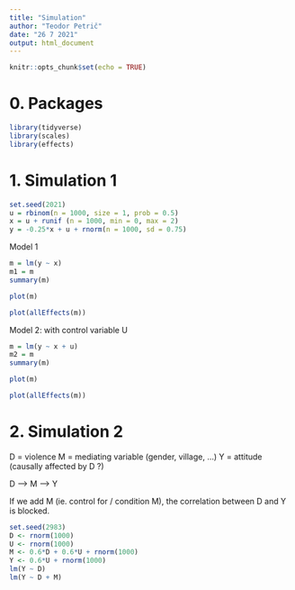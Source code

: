 ```yaml
---
title: "Simulation"
author: "Teodor Petrič"
date: "26 7 2021"
output: html_document
---
```


```r
knitr::opts_chunk$set(echo = TRUE)
```

# 0. Packages

```r
library(tidyverse)
library(scales)
library(effects)

```

# 1. Simulation 1

```r
set.seed(2021)
u = rbinom(n = 1000, size = 1, prob = 0.5)
x = u + runif (n = 1000, min = 0, max = 2)
y = -0.25*x + u + rnorm(n = 1000, sd = 0.75)

```

Model 1

```r
m = lm(y ~ x)
m1 = m
summary(m)

```

```r
plot(m)
```


```r
plot(allEffects(m))

```

Model 2: with control variable U

```r
m = lm(y ~ x + u)
m2 = m
summary(m)

```

```r
plot(m)
```


```r
plot(allEffects(m))
```


# 2. Simulation 2

D = violence
M = mediating variable (gender, village, ...)
Y = attitude (causally affected by D ?)

D --> M --> Y

If we add M (ie. control for / condition M), the correlation between D and Y is blocked.

```r
set.seed(2983)
D <- rnorm(1000)
U <- rnorm(1000)
M <- 0.6*D + 0.6*U + rnorm(1000)
Y <- 0.6*U + rnorm(1000)
lm(Y ~ D)
lm(Y ~ D + M)

```

